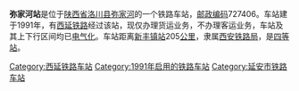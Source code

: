 {{noteTA
|1=zh-cn:始发车次; zh-hk:列車班次;
|2=zh-cn:车次; zh-hk:班次;
}}
{{Infobox China railway station 
|车站名称 = 弥家河站
|车站名称拼音 = 
|车站地址 = [[陕西省|陕西省]][[洛川县|洛川县]]
|归属 = [[西安铁路局|西安铁路局]]
|车站等级 = [[四等站_(中铁)|四等站]]
|线路 = [[西延铁路|西延铁路]]
}}
'''弥家河站'''是位于[[陕西省|陕西省]][[洛川县|洛川县]][[弥家河|弥家河]]的一个铁路车站，[[邮政编码|邮政编码]]727406。车站建于1991年，有[[西延铁路|西延铁路]]经过该站，现仅办理货运业务，不办理客运业务，车站及其上下行区间均已[[电气化|电气化]]。车站距离[[新丰镇站|新丰镇站]]205[[公里|公里]]，隶属[[西安铁路局|西安铁路局]]，是[[四等站_(中铁)|四等站]]。


{{start rail box}}
{{s-inop|[[秦家川站|秦家川站]]}}
{{s-line|[[西延铁路|西延铁路]]}}
{{s-inop|[[洛川站|洛川站]]}}
{{end box}}

{{西延铁路}}
{{铁路车站小作品}}
{{陕西小作品}}

[[Category:西延铁路车站|Category:西延铁路车站]]
[[Category:1991年启用的铁路车站|Category:1991年启用的铁路车站]]
[[Category:延安市铁路车站|Category:延安市铁路车站]]
